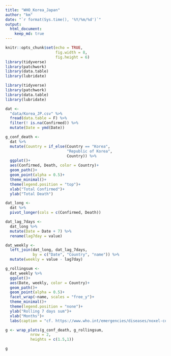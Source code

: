 ```yaml
---
title: "WHO_Korea_Japan"
author: "km"
date: "`r format(Sys.time(), '%Y/%m/%d')`"
output: 
  html_document:
    keep_md: true
---
```


```r
knitr::opts_chunk$set(echo = TRUE,
                      fig.width = 8,
                      fig.height = 6)
library(tidyverse)
library(patchwork)
library(data.table)
library(lubridate)
```

```r
library(tidyverse)
library(patchwork)
library(data.table)
library(lubridate)
```

```r
dat <- 
  "data/Korea_JP.csv" %>% 
  fread(data.table = F) %>% 
  filter(! is.na(Confirmed)) %>% 
  mutate(Date = ymd(Date))
```


```r
g_conf_death <-
  dat %>% 
  mutate(Country = if_else(Country == "Korea",
                           "Republic of Korea",
                           Country)) %>% 
  ggplot()+
  aes(Confirmed, Death, color = Country)+
  geom_path()+
  geom_point(alpha = 0.5)+
  theme_minimal()+
  theme(legend.position = "top")+
  xlab("Total Confirmed")+
  ylab("Total Death")
```

```r
dat_long <-
  dat %>% 
  pivot_longer(cols = c(Confirmed, Death))

dat_lag_7days <-
  dat_long %>% 
  mutate(Date = Date + 7) %>% 
  rename(lag7day = value)

dat_weekly <-
  left_join(dat_long, dat_lag_7days, 
            by = c("Date", "Country", "name")) %>% 
  mutate(weekly = value - lag7day)
```

```r
g_rollingsum <-
  dat_weekly %>% 
  ggplot()+
  aes(Date, weekly, color = Country)+
  geom_path()+
  geom_point(alpha = 0.5)+
  facet_wrap(~name, scales = "free_y")+
  theme_minimal()+
  theme(legend.position = "none")+
  ylab("Rolling 7 days sum")+
  xlab("Months")+
  labs(caption = "cf. https://www.who.int/emergencies/diseases/noxel-coronavirus-2019/situation-reports/")
```

```r
g <- wrap_plots(g_conf_death, g_rollingsum,
           nrow = 2,
           heights = c(1.5,1))

g
```